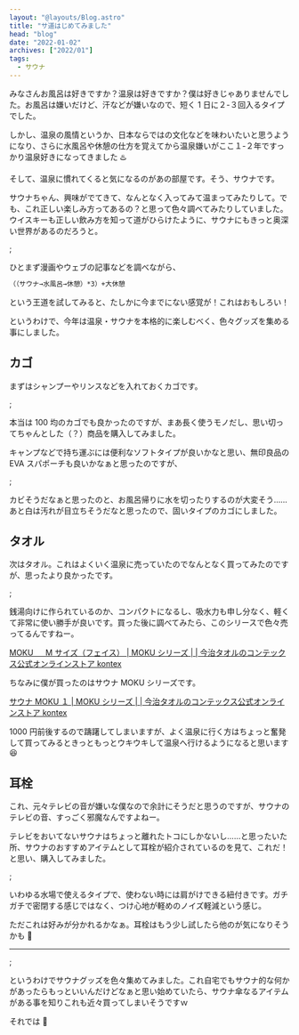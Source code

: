 ```yaml
---
layout: "@layouts/Blog.astro"
title: "サ道はじめてみました"
head: "blog"
date: "2022-01-02"
archives: ["2022/01"]
tags:
  - サウナ
---
```



みなさんお風呂は好きですか？温泉は好きですか？僕は好きじゃありませんでした。お風呂は嫌いだけど、汗などが嫌いなので、短く 1 日に２-３回入るタイプでした。

しかし、温泉の風情というか、日本ならではの文化などを味わいたいと思うようになり、さらに水風呂や休憩の仕方を覚えてから温泉嫌いがここ１-２年ですっかり温泉好きになってきました ♨️

そして、温泉に慣れてくると気になるのがあの部屋です。そう、サウナです。

サウナちゃん、興味がでてきて、なんとなく入ってみて温まってみたりして。でも、これ正しい楽しみ方ってあるの？と思って色々調べてみたりしていました。ウイスキーも正しい飲み方を知って道がひらけたように、サウナにもきっと奥深い世界があるのだろうと。

<img src={sado} alt="" />;

ひとまず漫画やウェブの記事などを調べながら、

```sh
（（サウナ→水風呂→休憩）*3）+大休憩
```

という王道を試してみると、たしかに今までにない感覚が！これはおもしろい！

というわけで、今年は温泉・サウナを本格的に楽しむべく、色々グッズを集める事にしました。

## カゴ

まずはシャンプーやリンスなどを入れておくカゴです。

<img src={image1} alt="" />;

本当は 100 均のカゴでも良かったのですが、まあ長く使うモノだし、思い切ってちゃんとした（？）商品を購入してみました。

<Amazon
  asin="B07PDF5NDJ"
  title="八幡化成(Hachimankasei) sceltevie チェスティーノバスケットS"
/>

キャンプなどで持ち運ぶには便利なソフトタイプが良いかなと思い、無印良品の EVA スパポーチも良いかなぁと思ったのですが、

<img src={image2} alt="" />;

カビそうだなぁと思ったのと、お風呂帰りに水を切ったりするのが大変そう……あと白は汚れが目立ちそうだなと思ったので、固いタイプのカゴにしました。

## タオル

次はタオル。これはよくいく温泉に売っていたのでなんとなく買ってみたのですが、思ったより良かったです。

<img src={image3} alt="" />;

銭湯向けに作られているのか、コンパクトになるし、吸水力も申し分なく、軽くて非常に使い勝手が良いです。買った後に調べてみたら、このシリースで色々売ってるんですねー。

[MOKU 　 M サイズ（フェイス） | MOKU シリーズ | | 今治タオルのコンテックス公式オンラインストア kontex](https://www.kontex-shop.com/shopdetail/000000001177/)

ちなみに僕が買ったのはサウナ MOKU シリーズです。

[サウナ MOKU １ | MOKU シリーズ | | 今治タオルのコンテックス公式オンラインストア kontex](https://www.kontex-shop.com/shopdetail/000000001602/)

1000 円前後するので躊躇してしまいますが、よく温泉に行く方はちょっと奮発して買ってみるときっともっとウキウキして温泉へ行けるようになると思います 😆

## 耳栓

これ、元々テレビの音が嫌いな僕なので余計にそうだと思うのですが、サウナのテレビの音、すっごく邪魔なんですよねー。

テレビをおいてないサウナはちょっと離れたトコにしかないし……と思ったいた所、サウナのおすすめアイテムとして耳栓が紹介されているのを見て、これだ！と思い、購入してみました。

<img src={image4} alt="" />;

いわゆる水場で使えるタイプで、使わない時には肩がけできる紐付きです。ガチガチで密閉する感じではなく、つけ心地が軽めのノイズ軽減という感じ。

ただこれは好みが分かれるかなぁ。耳栓はもう少し試したら他のが気になりそうかも 🤔

---

<img src={image5} alt="" />;

というわけでサウナグッズを色々集めてみました。これ自宅でもサウナ的な何かがあったらもっといいんだけどなぁと思い始めていたら、サウナ傘なるアイテムがある事を知りこれも近々買ってしまいそうですｗ

それでは 🤟
